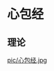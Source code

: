 = 心包经 =

== 理论 ==
{{{class="brush:text"
晚上7:00~9:00【心包经，晚餐别太丰盛】

《戌时》血气流至心包经，称为「手厥阴心包经」，在中医来说，心包经主泻、主血，
因此若晚餐吃得太丰盛，易生亢热而致胸中烦闷、恶心，因此建议晚餐不宜过腻，餐后要休息，
运动以散步的方式最好。

关键点——手掌中央
经常用食指指关节挤压手掌中心能促进全身血液循环，对调理月经、肤色都有一定功效。
此外，还有利于心脏健康。
}}}

[[pic/心包经.jpg]]
